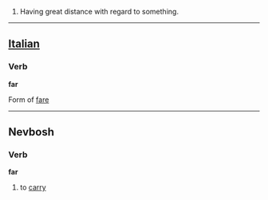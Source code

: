 #Having great distance with regard to something.

----

==[[Italian]]==

=== Verb ===

'''far'''

Form of [[fare]]
----
==Nevbosh==
===Verb===
'''far'''

#to [[carry]]
